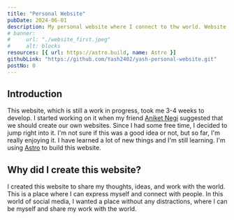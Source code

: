 ```yaml
---
title: "Personal Website"
pubDate: 2024-06-01
description: My personal website where I connect to thw world. Website where I share my thoughts, ideas and work. The website you are currently on!
# banner:
#     url: "./website_first.jpeg"
#     alt: blocks
resources: [{ url: https://astro.build, name: Astro }]
githubLink: "https://github.com/Yash2402/yash-personal-website.git"
postNo: 0
---
```


## Introduction

This website, which is still a work in progress, took me 3-4 weeks to develop. I started working on it when my friend [Aniket Negi](https://aniketnegi.com)
suggested that we should create our own websites. Since I had some free time, I decided to jump right into it. I'm not sure if this was a
good idea or not, but so far, I'm really enjoying it. I have learned a lot of new things and I'm still learning. I'm using [Astro](https://astro.build) to build this website.

## Why did I create this website?

I created this website to share my thoughts, ideas, and work with the world. This is a place where I can express myself and connect with people. In this world of social media, I wanted a place without any distractions, where I can be myself and share my work with the world.
